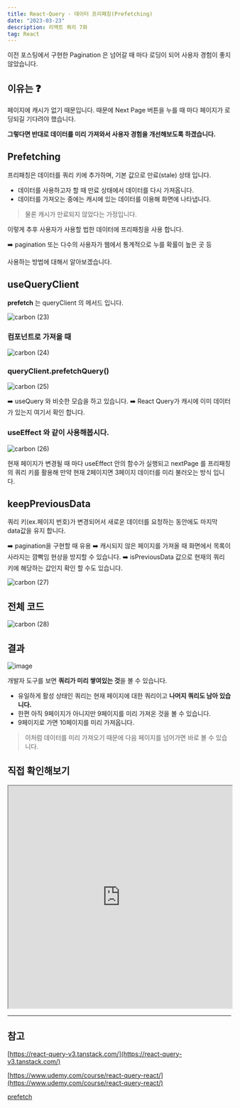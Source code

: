 ```yaml
---
title: React-Query - 데이터 프리패칭(Prefetching)
date: "2023-03-23"
description: 리액트 쿼리 7화
tag: React
---
```


이전 포스팅에서 구현한 Pagination 은 넘어갈 때 마다 로딩이 되어 사용자 경험이 좋지 않았습니다.

## 이유는 ❓

페이지에 캐시가 없기 때문입니다.
때문에 Next Page 버튼을 누를 때 마다 페이지가 로딩되길 기다려야 했습니다.

**그렇다면 반대로 데이터를 미리 가져와서 사용자 경험을 개선해보도록 하겠습니다.**

## Prefetching

프리패칭은 데이터를 쿼리 키에 추가하며, 기본 값으로 만료(stale) 상태 입니다.

-   데이터를 사용하고자 할 때 만료 상태에서 데이터를 다시 가져옵니다.
-   데이터를 가져오는 중에는 캐시에 있는 데이터를 이용해 화면에 나타냅니다.

> 물론 캐시가 만료되지 않았다는 가정입니다.

이렇게 추후 사용자가 사용할 법한 데이터에 프리패칭을 사용 합니다.

➡️ pagination 또는 다수의 사용자가 웹에서 통계적으로 누를 확률이 높은 곳 등

사용하는 방법에 대해서 알아보겠습니다.

## useQueryClient

**prefetch** 는 queryClient 의 메서드 입니다.

![carbon (23)](https://user-images.githubusercontent.com/87301268/226373277-5fe89965-fb97-40ab-b530-b2f15f559560.png)

### 컴포넌트로 가져올 때

![carbon (24)](https://user-images.githubusercontent.com/87301268/226373449-e4581a82-9d30-45d6-976d-a71d6b311b85.png)

### queryClient.prefetchQuery()

![carbon (25)](https://user-images.githubusercontent.com/87301268/226378579-a121751c-7e91-46b4-b7c1-8e7b03fe1b21.png)

➡️ useQuery 와 비슷한 모습을 하고 있습니다.
➡️ React Query가 캐시에 이미 데이터가 있는지 여기서 확인 합니다.

### useEffect 와 같이 사용해봅시다.

![carbon (26)](https://user-images.githubusercontent.com/87301268/226383004-9194723b-fefe-45ce-be03-b0938e825e7a.png)

현재 페이지가 변경될 때 마다 useEffect 안의 함수가 실행되고 nextPage 를 프리패칭의 쿼리 키를 활용해
만약 현재 2페이지면 3페이지 데이터를 미리 불러오는 방식 입니다.

## keepPreviousData

쿼리 키(ex.페이지 번호)가 변경되어서 새로운 데이터를 요청하는 동안에도 마지막 data값을 유지 합니다.

➡️ pagination을 구현할 때 유용
➡️ 캐시되지 않은 페이지를 가져올 때 화면에서 목록이 사라지는 깜빡임 현상을 방지할 수 있습니다.
➡️ isPreviousData 값으로 현재의 쿼리 키에 해당하는 값인지 확인 할 수도 있습니다.

![carbon (27)](https://user-images.githubusercontent.com/87301268/226387960-07236132-108a-421d-9226-adeb852676d9.png)

## 전체 코드

![carbon (28)](https://user-images.githubusercontent.com/87301268/226389536-ed524134-c654-4f43-96b7-10ae70e5ef99.png)

## 결과

![image](https://user-images.githubusercontent.com/87301268/226392962-62faf56c-1acb-4b90-b941-6843f46f8d54.gif)

개발자 도구를 보면 **쿼리가 미리 쌓여있는 것**을 볼 수 있습니다.

-   유일하게 활성 상태인 쿼리는 현재 페이지에 대한 쿼리이고 **나머지 쿼리도 남아 있습니다.**
-   한편 아직 9페이지가 아니지만 9페이지를 미리 가져온 것을 볼 수 있습니다.
-   9페이지로 가면 10페이지를 미리 가져옵니다.

> 이처럼 데이터를 미리 가져오기 때문에 다음 페이지를 넘어가면 바로 볼 수 있습니다.

## 직접 확인해보기

<iframe
    src="https://codesandbox.io/embed/react-query-7-oc6sx1?fontsize=14&hidenavigation=1&theme=dark"
    width="100%"
    height="500px"
></iframe>

---

## 참고

[https://react-query-v3.tanstack.com/](https://react-query-v3.tanstack.com/)

[https://www.udemy.com/course/react-query-react/](https://www.udemy.com/course/react-query-react/)

[prefetch](https://tanstack.com/query/v4/docs/react/reference/QueryClient?from=reactQueryV3&original=https%3A%2F%2Freact-query-v3.tanstack.com%2Freference%2FQueryClient#queryclientprefetchiquery)

